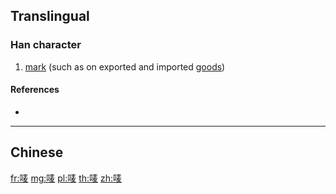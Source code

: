 {{also|嘜}}
==Translingual==

===Han character===
{{Han char|rn=30|rad=口|as=07|sn=10|four=|canj=RQME|ids=⿰口麦}}

# [[mark]] (such as on exported and imported [[good]]s)

====References====
* {{Han ref|kx=0193.051|hdz=10624.120|uh=551B|ud=21787}}

----

==Chinese==
{{zh-see|嘜}}

[[fr:唛]]
[[mg:唛]]
[[pl:唛]]
[[th:唛]]
[[zh:唛]]